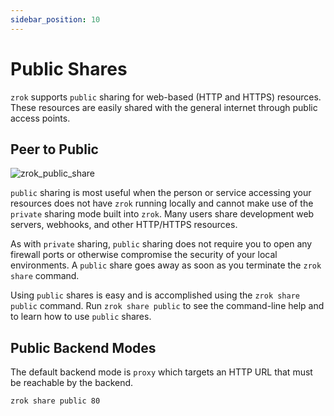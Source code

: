 ```yaml
---
sidebar_position: 10
---
```



# Public Shares

`zrok` supports `public` sharing for web-based (HTTP and HTTPS) resources. These resources are easily shared with the general internet through public access points.

## Peer to Public

![zrok_public_share](../images/zrok_public_share.png)

`public` sharing is most useful when the person or service accessing your resources does not have `zrok` running locally and cannot make use of the `private` sharing mode built into `zrok`. Many users share development web servers, webhooks, and other HTTP/HTTPS resources.

As with `private` sharing, `public` sharing does not require you to open any firewall ports or otherwise compromise the security of your local environments. A `public` share goes away as soon as you terminate the `zrok share` command.

Using `public` shares is easy and is accomplished using the `zrok share public` command. Run `zrok share public` to see the command-line help and to learn how to use `public` shares.

## Public Backend Modes

The default backend mode is `proxy` which targets an HTTP URL that must be reachable by the backend.

```bash title="proxy example"
zrok share public 80
```

<BackendHttp/>
